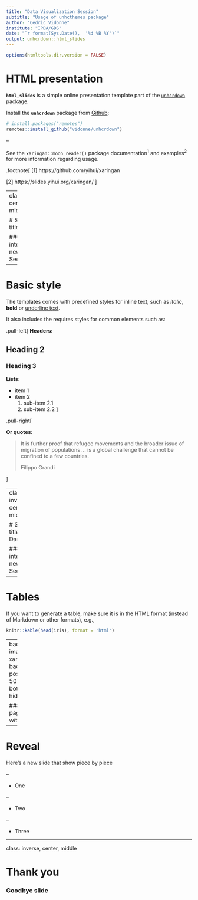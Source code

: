 ```yaml
---
title: "Data Visualization Session"
subtitle: "Usage of unhcthemes package"
author: "Cedric Vidonne"
institute: "IPDA/GDS"
date: "`r format(Sys.Date(),  '%d %B %Y')`"
output: unhcrdown::html_slides
---
```


```r
options(htmltools.dir.version = FALSE)
```

# HTML presentation

**`html_slides`** is a simple online presentation template part of the [`unhcrdown`](https://github.com/vidonne/unhcrdown) package.

Install the **`unhcrdown`** package from [Github](https://github.com/vidonne/unhcrdown):

```r
# install.packages("remotes")
remotes::install_github("vidonne/unhcrdown")
```

--

See the `xaringan::moon_reader()` package documentation<sup>1</sup> and examples<sup>2</sup> for more information regarding usage.


.footnote[
[1] https://github.com/yihui/xaringan

[2] https://slides.yihui.org/xaringan/
]


---
class: center, middle

# Section title

### An interesting new Section

---

# Basic style

The templates comes with predefined styles for inline text, such as *italic*, **bold** or <u>underline text</u>.

It also includes the requires styles for common elements such as:

.pull-left[
**Headers:**

## Heading 2

### Heading 3

**Lists:**

* item 1
* item 2
    1. sub-item 2.1
    2. sub-item 2.2
]

.pull-right[

**Or quotes:**

> It is further proof that refugee movements and the broader issue of migration of populations ... is a global challenge that cannot be confined to a few countries.
>
> Filippo Grandi

]

---
class: inverse, center, middle

# Section title - Dark

### An interesting new Section

---

# Tables

If you want to generate a table, make sure it is in the HTML format (instead of Markdown or other formats), e.g.,

```r
knitr::kable(head(iris), format = 'html')
```

---
background-image: url(`r xaringan:::karl`)
background-position: 50% 50%
class: bottom, inverse, hide-logo

### Or a full page picture with no logo

---

# Reveal

Here's a new slide that show piece by piece

--

* One

--

* Two

--

* Three

---
class: inverse, center, middle

# Thank you

### Goodbye slide
